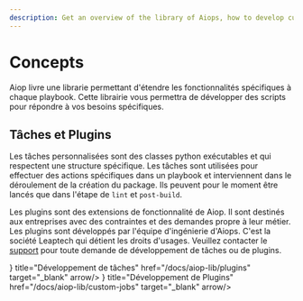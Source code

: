 ```yaml
---
description: Get an overview of the library of Aiops, how to develop custom scripts and plugins.
---
```


# Concepts

Aiop livre une librarie permettant d'étendre les fonctionnalités spécifiques à chaque playbook. Cette librairie vous permettra de développer des scripts pour répondre à vos besoins spécifiques.

## Tâches et Plugins

Les tâches personnalisées sont des classes python exécutables et qui respectent une structure spécifique. Les tâches sont utilisées pour effectuer des actions spécifiques dans un playbook et interviennent dans le déroulement de la création du package. Ils peuvent pour le moment être lancés que dans l'étape de `lint` et `post-build`.

Les plugins sont des extensions de fonctionnalité de Aiop. Il sont destinés aux entreprises avec des contraintes et des demandes propre à leur métier. Les plugins sont développés par l'équipe d'ingénierie d'Aiops. C'est la société Leaptech qui détient les droits d'usages. Veuillez contacter le [support](mailto:valentin.rudloff.perso@gmail.com) pour toute demande de développement de tâches ou de plugins.


<Cards num={2}>
  <Card icon={<FileCode2 size="24" />} title="Développement de tâches" href="/docs/aiop-lib/plugins" target="_blank" arrow/>
  <Card icon={<Blocks size="24" />} title="Développement de Plugins" href="/docs/aiop-lib/custom-jobs" target="_blank" arrow/>
</Cards>